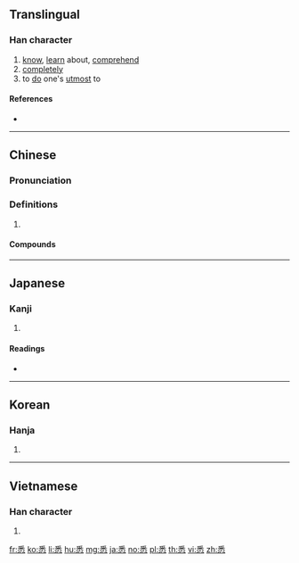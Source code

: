 ==Translingual==

===Han character===
{{Han char|rn=61|rad=心|as=07|sn=11|four=20339|canj=HDP|ids=⿱釆心}}

# [[know]], [[learn]] about, [[comprehend]]
# [[completely]]
# to [[do]] one's [[utmost]] to

====References====
* {{Han ref|kx=0386.320|dkj=10635|dj=0719.050|hdz=42301.070|uh=6089|ud=24713|bh=B178|bd=45432}}

----

==Chinese==
{{zh-forms}}

===Pronunciation===
{{zh-pron
|m=xī
|c=sik1
|mn=sit/sek
|mc=y
|oc=y
|cat=
}}

===Definitions===
{{zh-hanzi}}

# {{rfdef|zh}}

====Compounds====
{{zh-der|備悉|功力悉敵|奉悉|威悉河|工力悉敵|得悉|悉力|悉平|悉心|悉心戮力|悉心畢力|悉心竭力|悉悉|悉數|悉曇|悉率|悉知|悉窣|悉索敝賦|悉索薄賦|悉達多|探悉|據悉|敬悉|洞悉|洞悉明白|洞悉真相|熟悉|獲悉|知悉|纖悉|纖悉無遺|耶悉茗|詞不悉心|詳悉|銖兩悉稱|體悉}}

----

==Japanese==

===Kanji===
{{ja-kanji|grade=|rs=心07}}

# {{defn|lang=ja|sort=心07}}

====Readings====
* {{ja-readings|on=[[しつ]] (shitsu)|kun=[[つくす]] (tsukusu), [[ことごとく]] (kotogotoku)}}

----

==Korean==

===Hanja===
{{ko-hanja|hangeul=실|eumhun=|rv=sil|mr=sil|y=sil}}

# {{defn|lang=ko|sort=心07}}

----

==Vietnamese==

===Han character===
{{vi-hantu|[[tạt]], [[dứt]], [[tất]], [[tắt]]|rs=心07}}

# {{defn|lang=vi|sort=心07}}

[[fr:悉]]
[[ko:悉]]
[[li:悉]]
[[hu:悉]]
[[mg:悉]]
[[ja:悉]]
[[no:悉]]
[[pl:悉]]
[[th:悉]]
[[vi:悉]]
[[zh:悉]]